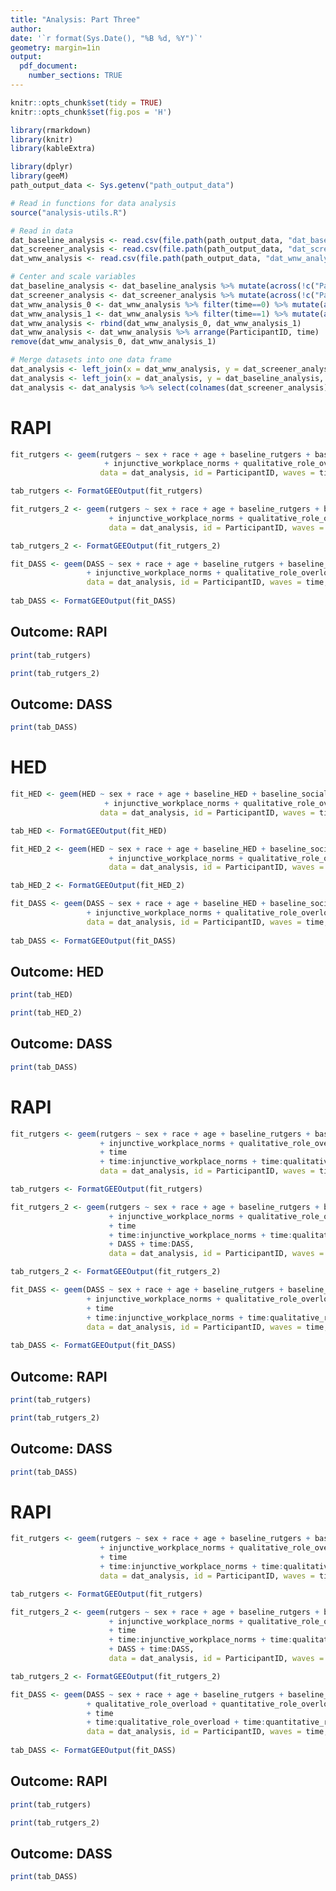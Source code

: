 ```yaml
---
title: "Analysis: Part Three"
author: 
date: '`r format(Sys.Date(), "%B %d, %Y")`'
geometry: margin=1in
output: 
  pdf_document:
    number_sections: TRUE
---
```



```r
knitr::opts_chunk$set(tidy = TRUE)
knitr::opts_chunk$set(fig.pos = 'H')
```


```r
library(rmarkdown)
library(knitr)
library(kableExtra)
```


```r
library(dplyr)
library(geeM)
path_output_data <- Sys.getenv("path_output_data")

# Read in functions for data analysis
source("analysis-utils.R")

# Read in data
dat_baseline_analysis <- read.csv(file.path(path_output_data, "dat_baseline_analysis.csv"), header = TRUE)
dat_screener_analysis <- read.csv(file.path(path_output_data, "dat_screener_analysis.csv"), header = TRUE)
dat_wnw_analysis <- read.csv(file.path(path_output_data, "dat_wnw_analysis.csv"), header = TRUE)

# Center and scale variables
dat_baseline_analysis <- dat_baseline_analysis %>% mutate(across(!c("ParticipantID"), scale))
dat_screener_analysis <- dat_screener_analysis %>% mutate(across(!c("ParticipantID","sex","race"), scale))
dat_wnw_analysis_0 <- dat_wnw_analysis %>% filter(time==0) %>% mutate(across(!c("ParticipantID","time","survey_timepoint","CASEID","HED","rutgers"), scale))
dat_wnw_analysis_1 <- dat_wnw_analysis %>% filter(time==1) %>% mutate(across(!c("ParticipantID","time","survey_timepoint","CASEID","HED","rutgers"), scale))
dat_wnw_analysis <- rbind(dat_wnw_analysis_0, dat_wnw_analysis_1)
dat_wnw_analysis <- dat_wnw_analysis %>% arrange(ParticipantID, time)
remove(dat_wnw_analysis_0, dat_wnw_analysis_1)

# Merge datasets into one data frame
dat_analysis <- left_join(x = dat_wnw_analysis, y = dat_screener_analysis, by = "ParticipantID")
dat_analysis <- left_join(x = dat_analysis, y = dat_baseline_analysis, by = "ParticipantID")
dat_analysis <- dat_analysis %>% select(colnames(dat_screener_analysis), colnames(dat_baseline_analysis), everything())
```

# RAPI

```r
fit_rutgers <- geem(rutgers ~ sex + race + age + baseline_rutgers + baseline_social_desirability + baseline_impulsivity + lifestress
                     + injunctive_workplace_norms + qualitative_role_overload + quantitative_role_overload, 
                    data = dat_analysis, id = ParticipantID, waves = time, corstr = "exchangeable", family = "quasipoisson")

tab_rutgers <- FormatGEEOutput(fit_rutgers)

fit_rutgers_2 <- geem(rutgers ~ sex + race + age + baseline_rutgers + baseline_social_desirability + baseline_impulsivity + lifestress
                      + injunctive_workplace_norms + qualitative_role_overload + quantitative_role_overload + DASS, 
                      data = dat_analysis, id = ParticipantID, waves = time, corstr = "exchangeable", family = "quasipoisson")

tab_rutgers_2 <- FormatGEEOutput(fit_rutgers_2)

fit_DASS <- geem(DASS ~ sex + race + age + baseline_rutgers + baseline_social_desirability + baseline_impulsivity + lifestress 
                 + injunctive_workplace_norms + qualitative_role_overload + quantitative_role_overload, 
                 data = dat_analysis, id = ParticipantID, waves = time, corstr = "exchangeable", family = "gaussian")
  
tab_DASS <- FormatGEEOutput(fit_DASS)
```

## Outcome: RAPI

```r
print(tab_rutgers)
```


```r
print(tab_rutgers_2)
```


## Outcome: DASS

```r
print(tab_DASS)
```

\newpage

# HED

```r
fit_HED <- geem(HED ~ sex + race + age + baseline_HED + baseline_social_desirability + baseline_impulsivity + lifestress
                     + injunctive_workplace_norms + qualitative_role_overload + quantitative_role_overload, 
                    data = dat_analysis, id = ParticipantID, waves = time, corstr = "exchangeable", family = "quasipoisson")

tab_HED <- FormatGEEOutput(fit_HED)

fit_HED_2 <- geem(HED ~ sex + race + age + baseline_HED + baseline_social_desirability + baseline_impulsivity + lifestress
                      + injunctive_workplace_norms + qualitative_role_overload + quantitative_role_overload + DASS, 
                      data = dat_analysis, id = ParticipantID, waves = time, corstr = "exchangeable", family = "quasipoisson")

tab_HED_2 <- FormatGEEOutput(fit_HED_2)

fit_DASS <- geem(DASS ~ sex + race + age + baseline_HED + baseline_social_desirability + baseline_impulsivity + lifestress 
                 + injunctive_workplace_norms + qualitative_role_overload + quantitative_role_overload, 
                 data = dat_analysis, id = ParticipantID, waves = time, corstr = "exchangeable", family = "gaussian")
  
tab_DASS <- FormatGEEOutput(fit_DASS)
```

## Outcome: HED

```r
print(tab_HED)
```


```r
print(tab_HED_2)
```

## Outcome: DASS

```r
print(tab_DASS)
```


\newpage

# RAPI

```r
fit_rutgers <- geem(rutgers ~ sex + race + age + baseline_rutgers + baseline_social_desirability + baseline_impulsivity + lifestress
                    + injunctive_workplace_norms + qualitative_role_overload + quantitative_role_overload
                    + time 
                    + time:injunctive_workplace_norms + time:qualitative_role_overload + time:quantitative_role_overload, 
                    data = dat_analysis, id = ParticipantID, waves = time, corstr = "exchangeable", family = "quasipoisson")

tab_rutgers <- FormatGEEOutput(fit_rutgers)

fit_rutgers_2 <- geem(rutgers ~ sex + race + age + baseline_rutgers + baseline_social_desirability + baseline_impulsivity + lifestress
                      + injunctive_workplace_norms + qualitative_role_overload + quantitative_role_overload 
                      + time 
                      + time:injunctive_workplace_norms + time:qualitative_role_overload + time:quantitative_role_overload
                      + DASS + time:DASS, 
                      data = dat_analysis, id = ParticipantID, waves = time, corstr = "exchangeable", family = "quasipoisson")

tab_rutgers_2 <- FormatGEEOutput(fit_rutgers_2)

fit_DASS <- geem(DASS ~ sex + race + age + baseline_rutgers + baseline_social_desirability + baseline_impulsivity + lifestress 
                 + injunctive_workplace_norms + qualitative_role_overload + quantitative_role_overload
                 + time
                 + time:injunctive_workplace_norms + time:qualitative_role_overload + time:quantitative_role_overload, 
                 data = dat_analysis, id = ParticipantID, waves = time, corstr = "exchangeable", family = "gaussian")
  
tab_DASS <- FormatGEEOutput(fit_DASS)
```

## Outcome: RAPI

```r
print(tab_rutgers)
```


```r
print(tab_rutgers_2)
```


## Outcome: DASS

```r
print(tab_DASS)
```


\newpage

# RAPI

```r
fit_rutgers <- geem(rutgers ~ sex + race + age + baseline_rutgers + baseline_social_desirability + baseline_impulsivity + lifestress
                    + injunctive_workplace_norms + qualitative_role_overload + quantitative_role_overload
                    + time 
                    + time:injunctive_workplace_norms + time:qualitative_role_overload + time:quantitative_role_overload, 
                    data = dat_analysis, id = ParticipantID, waves = time, corstr = "exchangeable", family = "quasipoisson")

tab_rutgers <- FormatGEEOutput(fit_rutgers)

fit_rutgers_2 <- geem(rutgers ~ sex + race + age + baseline_rutgers + baseline_social_desirability + baseline_impulsivity + lifestress
                      + injunctive_workplace_norms + qualitative_role_overload + quantitative_role_overload 
                      + time 
                      + time:injunctive_workplace_norms + time:qualitative_role_overload + time:quantitative_role_overload
                      + DASS + time:DASS, 
                      data = dat_analysis, id = ParticipantID, waves = time, corstr = "exchangeable", family = "quasipoisson")

tab_rutgers_2 <- FormatGEEOutput(fit_rutgers_2)

fit_DASS <- geem(DASS ~ sex + race + age + baseline_rutgers + baseline_social_desirability + baseline_impulsivity + lifestress 
                 + qualitative_role_overload + quantitative_role_overload
                 + time
                 + time:qualitative_role_overload + time:quantitative_role_overload, 
                 data = dat_analysis, id = ParticipantID, waves = time, corstr = "exchangeable", family = "gaussian")
  
tab_DASS <- FormatGEEOutput(fit_DASS)
```

## Outcome: RAPI

```r
print(tab_rutgers)
```


```r
print(tab_rutgers_2)
```


## Outcome: DASS

```r
print(tab_DASS)
```






